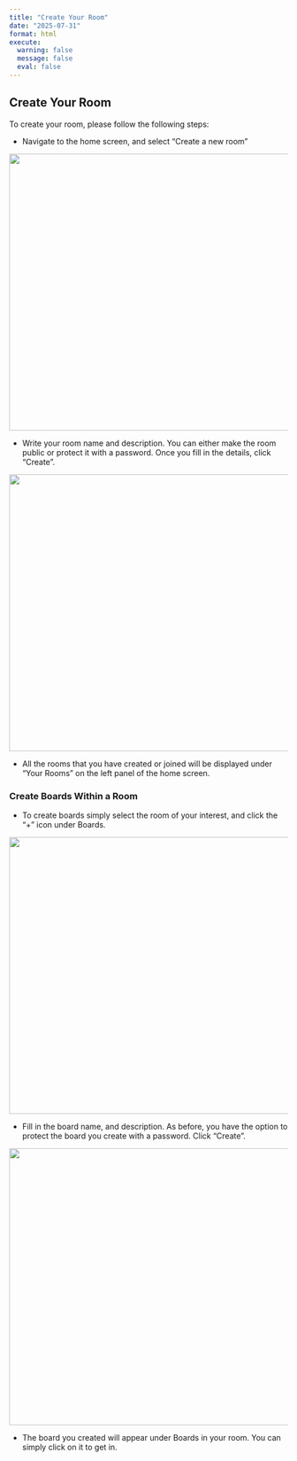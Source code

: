 ```yaml
---
title: "Create Your Room"
date: "2025-07-31"
format: html
execute:
  warning: false
  message: false
  eval: false
---
```


## Create Your Room

To create your room, please follow the following steps:

- Navigate to the home screen, and select "Create a new room"

![](images/create_room1.png){fig-align="center" width="800px" height="500px"}

- Write your room name and description. You can either make the room public or protect it with a password. Once you fill in the details, click "Create".

![](images/create_room2.png){fig-align="center" width="800px" height="500px"}

- All the rooms that you have created or joined will be displayed under "Your Rooms" on the left panel of the home screen.

### Create Boards Within a Room

- To create boards simply select the room of your interest, and click the "+" icon under Boards.

![](images/create_board1.png){fig-align="center" width="800px" height="500px"}

- Fill in the board name, and description. As before, you have the option to protect the board you create with a password. Click "Create".

![](images/create_board2.png){fig-align="center" width="800px" height="500px"}

- The board you created will appear under Boards in your room. You can simply click on it to get in.
